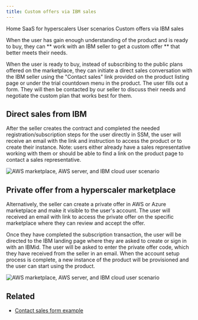 ```yaml
---
title: Custom offers via IBM sales
---
```



<Breadcrumb>
      <BreadcrumbItem href="../../">
    Home
  </BreadcrumbItem>

   <BreadcrumbItem href="https://pages.github.ibm.com/CDAI-design/cpp-foundation-microsite/saas-for-hyperscalers/overview">
   SaaS for hyperscalers
  </BreadcrumbItem>

 <BreadcrumbItem href="https://pages.github.ibm.com/CDAI-design/cpp-foundation-microsite/saas-for-hyperscalers/user-scenarios">
    User scenarios
  </BreadcrumbItem>

  <BreadcrumbItem isCurrentPage href="https://pages.github.ibm.com/CDAI-design/cpp-foundation-microsite/saas-for-hyperscalers/user-scenarios/contact-seller-aws">
   Custom offers via IBM sales
  </BreadcrumbItem>
</Breadcrumb>


<PageDescription>

When the user has gain enough understanding of the product and is ready to buy, they can ** work with an IBM seller to get a custom offer ** that better meets their needs.

</PageDescription>

When the user is ready to buy, instead of subscribing to the public plans offered on the marketplace, they can initiate a direct sales conversation with the IBM seller using the "Contact sales" link provided on the product listing page or under the trial countdown menu in the product. The user fills out a form. They will then be contacted by our seller to discuss their needs and negotiate the custom plan that works best for them. 

## Direct sales from IBM
After the seller creates the contract and completed the needed registration/subscription steps for the user directly in SSM, the user will receive an email with the link and instruction to access the product or to create their instance. Note: users either already have a sales representative working with them or should be able to find a link on the product page to contact a sales representative.

<Row>
  <Column colMd={8} colLg={10}>

![AWS marketplace, AWS server, and IBM cloud user scenario](images/E2EFlow-directsales.png)
  
  </Column>
</Row>  

## Private offer from a hyperscaler marketplace
Alternatively, the seller can create a private offer in AWS or Azure marketplace and make it visible to the user's account. The user will received an email with link to access the private offer on the specific marketplace where they can review and accept the offer. 

Once they have completed the subscription transaction, the user will be directed to the IBM landing page where they are asked to create or sign in with an IBMid. The user will be asked to enter the private offer code, which they have received from the seller in an email. When the account setup process is complete, a new instance of the product will be provisioned and the user can start using the product. 

<Row>
  <Column colMd={8} colLg={10}>

![AWS marketplace, AWS server, and IBM cloud user scenario](images/E2EFlow-privateoffer.png)
  
  </Column>
</Row>  

## Related 
- [Contact sales form example](https://www.ibm.com/account/reg/us-en/signup?formid=MAIL-cloud&source=ace-aws)